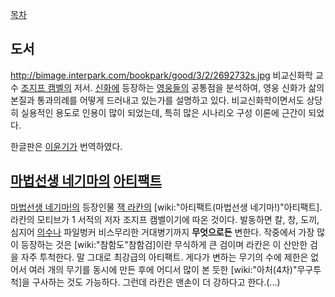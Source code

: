 [[목차]]

== 도서 ==
http://bimage.interpark.com/bookpark/good/3/2/2692732s.jpg
비교신화학 교수 [[조지프 캠벨]]의 저서. [[신화]]에 등장하는 [[영웅]]들의 공통점을 분석하여, 영웅 신화가 삶의 본질과 통과의례를 어떻게 드러내고 있는가를 설명하고 있다. 비교신화학이면서도 상당히 실용적인 용도로 인용이 많이 되었는데, 특히 많은 시나리오 구성 이론에 근간이 되었다.

한글판은 [[이윤기]]가 번역하였다.

== [[마법선생 네기마]]의 [[아티팩트]] ==
[[마법선생 네기마!]]의 등장인물 [[잭 라칸]]의 [wiki:"아티팩트(마법선생 네기마!)"아티팩트]. 라칸의 모티브가 1 서적의 저자 조지프 캠벨이기에 따온 것이다. 발동하면 칼, 창, 도끼, 심지어 [[의수]]나 파일벙커 비스무리한 거대병기까지 '''무엇으로든''' 변한다. 작중에서 가장 많이 등장하는 것은 [wiki:"참함도"참함검]이란 무식하게 큰 검이며 라칸은 이 산만한 검을 자주 투척한다. 말 그대로 최강급의 아티팩트. 게다가 변하는 무기의 수에 제한은 없어서 여러 개의 무기를 동시에 만든 후에 어디서 많이 본 듯한 [wiki:"아처(4차)"무구투척]을 구사하는 것도 가능하다.  그런데 라칸은 맨손이 더 강하다고 한다.(...)
